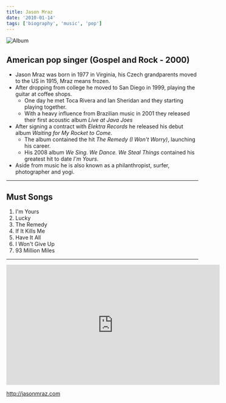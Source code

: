 ```yaml
---
title: Jason Mraz
date: '2010-01-14'
tags: ['biography', 'music', 'pop']
---
```


![Album](/static/images/music/JasonMrazWeSingWeDanceWeSteal.jpg)

## American pop singer (Gospel and Rock - 2000)

* Jason Mraz was born in 1977 in Virginia, his Czech grandparents moved to the US in 1915, Mraz means frozen.
* After dropping from college he moved to San Diego in 1999, playing the guitar at coffee shops.
	* One day he met Toca Rivera and Ian Sheridan and they starting playing together.
	* With a heavy influence from Brazilian music in 2001 they released their first acoustic album *Live at Java Joes*
* After signing a contract with *Elektra Records* he released his debut album *Waiting for My Rocket to Come*.
	* The album contained the hit *The Remedy (I Won't Worry)*, launching his career.
	* His 2008 album *We Sing. We Dance. We Steal Things* contained his greatest hit to date *I'm Yours*.
* Aside from music he is also known as a philanthropist, surfer, photographer and yogi.

***

## Must Songs ##

1. I'm Yours
2. Lucky
3. The Remedy
4. If It Kills Me
5. Have It All
6. I Won't Give Up
7. 93 Million Miles

***

<div className="ytvideo"> <iframe width="560" height="315" src="https://www.youtube-nocookie.com/embed/EkHTsc9PU2A" frameBorder="0"  allowFullScreen=""></iframe></div>

http://jasonmraz.com

